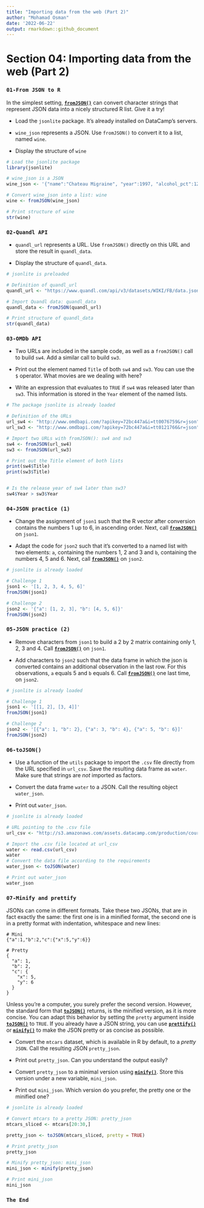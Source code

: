 ```yaml
---
title: "Importing data from the web (Part 2)"
author: "Mohamad Osman"
date: '2022-06-22'
output: rmarkdown::github_document
---
```


# **Section 04: Importing data from the web (Part 2)**

### **`01-From JSON to R`** 

In the simplest setting, [**`fromJSON()`**](https://www.rdocumentation.org/packages/jsonlite/functions/fromJSON) can convert character strings that represent JSON data into a nicely structured R list. Give it a try!

-   Load the `jsonlite` package. It's already installed on DataCamp's servers.

-   `wine_json` represents a JSON. Use `fromJSON()` to convert it to a list, named `wine`.

-   Display the structure of `wine`

```r
# Load the jsonlite package
library(jsonlite)

# wine_json is a JSON
wine_json <- '{"name":"Chateau Migraine", "year":1997, "alcohol_pct":12.4, "color":"red", "awarded":false}'

# Convert wine_json into a list: wine
wine <- fromJSON(wine_json)

# Print structure of wine
str(wine)
```

### **`02-Quandl API`**

-   `quandl_url` represents a URL. Use `fromJSON()` directly on this URL and store the result in `quandl_data`.

-   Display the structure of `quandl_data`.

```r
# jsonlite is preloaded

# Definition of quandl_url
quandl_url <- "https://www.quandl.com/api/v3/datasets/WIKI/FB/data.json?auth_token=i83asDsiWUUyfoypkgMz"

# Import Quandl data: quandl_data
quandl_data <- fromJSON(quandl_url)

# Print structure of quandl_data
str(quandl_data)
```

### **`03-OMDb API`**

-   Two URLs are included in the sample code, as well as a `fromJSON()` call to build `sw4`. Add a similar call to build `sw3`.

-   Print out the element named `Title` of both `sw4` and `sw3`. You can use the `$` operator. What movies are we dealing with here?

-   Write an expression that evaluates to `TRUE` if `sw4` was released later than `sw3`. This information is stored in the `Year` element of the named lists.

```r
# The package jsonlite is already loaded

# Definition of the URLs
url_sw4 <- "http://www.omdbapi.com/?apikey=72bc447a&i=tt0076759&r=json"
url_sw3 <- "http://www.omdbapi.com/?apikey=72bc447a&i=tt0121766&r=json"

# Import two URLs with fromJSON(): sw4 and sw3
sw4 <- fromJSON(url_sw4)
sw3 <- fromJSON(url_sw3)

# Print out the Title element of both lists
print(sw4$Title)
print(sw3$Title)


# Is the release year of sw4 later than sw3?
sw4$Year > sw3$Year
```

### **`04-JSON practice (1)`**

-   Change the assignment of `json1` such that the R vector after conversion contains the numbers 1 up to 6, in ascending order. Next, call [**`fromJSON()`**](https://www.rdocumentation.org/packages/jsonlite/functions/fromJSON) on `json1`.

-   Adapt the code for `json2` such that it's converted to a named list with two elements: `a`, containing the numbers 1, 2 and 3 and `b`, containing the numbers 4, 5 and 6. Next, call [**`fromJSON()`**](https://www.rdocumentation.org/packages/jsonlite/functions/fromJSON) on `json2`.

```r
# jsonlite is already loaded

# Challenge 1
json1 <- '[1, 2, 3, 4, 5, 6]'
fromJSON(json1)

# Challenge 2
json2 <- '{"a": [1, 2, 3], "b": [4, 5, 6]}'
fromJSON(json2)
```

### **`05-JSON practice (2)`**

-   Remove characters from `json1` to build a 2 by 2 matrix containing only 1, 2, 3 and 4. Call [**`fromJSON()`**](https://www.rdocumentation.org/packages/jsonlite/functions/fromJSON) on `json1`.

-   Add characters to `json2` such that the data frame in which the json is converted contains an additional observation in the last row. For this observations, `a` equals 5 and `b` equals 6. Call [**`fromJSON()`**](https://www.rdocumentation.org/packages/jsonlite/functions/fromJSON) one last time, on `json2`.

```r
# jsonlite is already loaded

# Challenge 1
json1 <- '[[1, 2], [3, 4]]'
fromJSON(json1)

# Challenge 2
json2 <- '[{"a": 1, "b": 2}, {"a": 3, "b": 4}, {"a": 5, "b": 6}]'
fromJSON(json2)
```

### **`06-toJSON()`**

-   Use a function of the `utils` package to import the `.csv` file directly from the URL specified in `url_csv`. Save the resulting data frame as `water`. Make sure that strings are *not* imported as factors.

-   Convert the data frame `water` to a JSON. Call the resulting object `water_json`.

-   Print out `water_json`.

```r
# jsonlite is already loaded

# URL pointing to the .csv file
url_csv <- "http://s3.amazonaws.com/assets.datacamp.com/production/course_1478/datasets/water.csv"

# Import the .csv file located at url_csv
water <- read.csv(url_csv)
water
# Convert the data file according to the requirements
water_json <- toJSON(water)

# Print out water_json
water_json
```

### **`07-Minify and prettify`**

JSONs can come in different formats. Take these two JSONs, that are in fact exactly the same: the first one is in a minified format, the second one is in a pretty format with indentation, whitespace and new lines:

    # Mini
    {"a":1,"b":2,"c":{"x":5,"y":6}}

    # Pretty
    {
      "a": 1,
      "b": 2,
      "c": {
        "x": 5,
        "y": 6
      }
    }

Unless you're a computer, you surely prefer the second version. However, the standard form that [**`toJSON()`**](https://www.rdocumentation.org/packages/jsonlite/functions/fromJSON) returns, is the minified version, as it is more concise. You can adapt this behavior by setting the `pretty` argument inside [**`toJSON()`**](https://www.rdocumentation.org/packages/jsonlite/functions/fromJSON) to `TRUE`. If you already have a JSON string, you can use [**`prettify()`**](https://www.rdocumentation.org/packages/jsonlite/functions/prettify) or [**`minify()`**](https://www.rdocumentation.org/packages/jsonlite/functions/prettify) to make the JSON pretty or as concise as possible.

-   Convert the `mtcars` dataset, which is available in R by default, to a *pretty* `JSON`. Call the resulting JSON `pretty_json`.

-   Print out `pretty_json`. Can you understand the output easily?

-   Convert `pretty_json` to a minimal version using [**`minify()`**](https://www.rdocumentation.org/packages/jsonlite/functions/prettify). Store this version under a new variable, `mini_json`.

-   Print out `mini_json`. Which version do you prefer, the pretty one or the minified one?

```r
# jsonlite is already loaded

# Convert mtcars to a pretty JSON: pretty_json
mtcars_sliced <- mtcars[20:30,]

pretty_json <- toJSON(mtcars_sliced, pretty = TRUE)

# Print pretty_json
pretty_json

# Minify pretty_json: mini_json
mini_json <- minify(pretty_json)

# Print mini_json
mini_json
```

### **`The End`**
